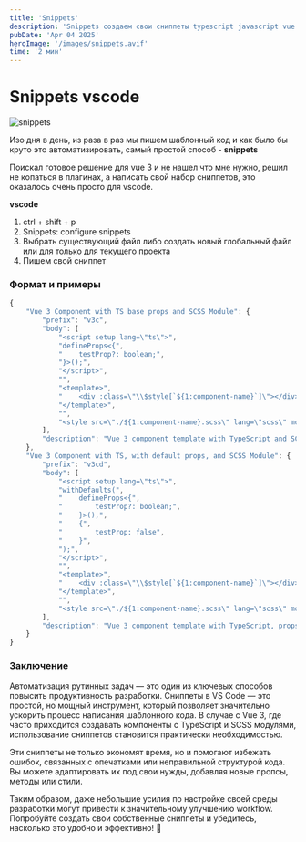 ```yaml
---
title: 'Snippets'
description: 'Snippets создаем свои сниппеты typescript javascript vue 3'
pubDate: 'Apr 04 2025'
heroImage: '/images/snippets.avif'
time: '2 мин'
---
```


# Snippets vscode

![snippets](/images/snippets.avif)

Изо дня в день, из раза в раз мы пишем шаблонный код и как было бы круто это автоматизировать, самый простой способ - **snippets**

Поискал готовое решение для vue 3 и не нашел что мне нужно, решил не копаться в плагинах, а написать свой набор сниппетов, это оказалось очень просто для vscode.

**vscode**

1. ctrl + shift + p
2. Snippets: configure snippets
3. Выбрать существующий файл либо создать новый глобальный файл или для только для текущего проекта
4. Пишем свой сниппет

### Формат и примеры


```javascript
{
	"Vue 3 Component with TS base props and SCSS Module": {
		"prefix": "v3c",
		"body": [
			"<script setup lang=\"ts\">",
			"defineProps<{",
			"    testProp?: boolean;",
			"}>();",
			"</script>",
			"",
			"<template>",
			"    <div :class=\"\\$style[`${1:component-name}`]\"></div>",
			"</template>",
			"",
			"<style src=\"./${1:component-name}.scss\" lang=\"scss\" module />"
		],
		"description": "Vue 3 component template with TypeScript and SCSS module"
	},
	"Vue 3 Component with TS, with default props, and SCSS Module": {
		"prefix": "v3cd",
		"body": [
			"<script setup lang=\"ts\">",
			"withDefaults(",
			"    defineProps<{",
			"        testProp?: boolean;",
			"    }>(),",
			"    {",
			"        testProp: false",
			"    }",
			");",
			"</script>",
			"",
			"<template>",
			"    <div :class=\"\\$style[`${1:component-name}`]\"></div>",
			"</template>",
			"",
			"<style src=\"./${1:component-name}.scss\" lang=\"scss\" module />"
		],
		"description": "Vue 3 component template with TypeScript, props, and SCSS module"
	}
}
```

### Заключение

Автоматизация рутинных задач — это один из ключевых способов повысить продуктивность разработки. Сниппеты в VS Code — это простой, но мощный инструмент, который позволяет значительно ускорить процесс написания шаблонного кода. В случае с Vue 3, где часто приходится создавать компоненты с TypeScript и SCSS модулями, использование сниппетов становится практически необходимостью.

Эти сниппеты не только экономят время, но и помогают избежать ошибок, связанных с опечатками или неправильной структурой кода. Вы можете адаптировать их под свои нужды, добавляя новые пропсы, методы или стили.

Таким образом, даже небольшие усилия по настройке своей среды разработки могут привести к значительному улучшению workflow. Попробуйте создать свои собственные сниппеты и убедитесь, насколько это удобно и эффективно! 🚀
